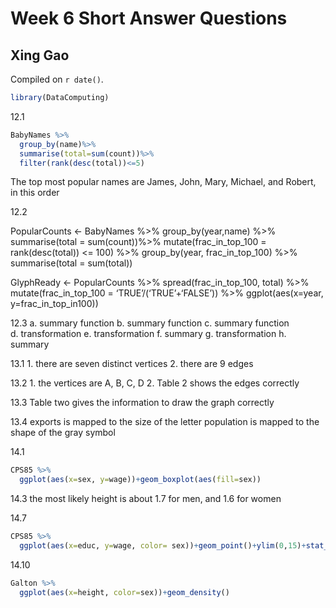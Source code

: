 # Week 6 Short Answer Questions

## Xing Gao

<!-- leave this material as is -->
Compiled on `r date()`.

```r
library(DataComputing)
```
<!-- put your content after this line -->


12.1
```r
BabyNames %>%
  group_by(name)%>%
  summarise(total=sum(count))%>%
  filter(rank(desc(total))<=5)
```
The top most popular names are James, John, Mary, Michael, and Robert, in this order

12.2

PopularCounts <- 
  BabyNames %>% 
  group_by(year,name) %>% 
  summarise(total = sum(count))%>% 
  mutate(frac_in_top_100 = rank(desc(total)) <= 100)  %>% 
  group_by(year, frac_in_top_100) %>% 
  summarise(total = sum(total))

GlyphReady <- 
  PopularCounts %>%
  spread(frac_in_top_100, total) %>%
  mutate(frac_in_top_100 = 'TRUE'/('TRUE'+'FALSE')) %>%
  ggplot(aes(x=year, y=frac_in_top_in100))

 
12.3
a. summary function
b. summary function
c. summary function 
d. transformation
e. transformation
f. summary
g. transformation
h. summary


13.1 
1. there are seven distinct vertices
2. there are 9 edges

13.2 
1. the vertices are A, B, C, D
2. Table 2 shows the edges correctly 

13.3
Table two gives the information to draw the graph correctly 

13.4
exports is mapped to the size of the letter
population is mapped to the shape of the gray symbol 

14.1
```r
CPS85 %>% 
  ggplot(aes(x=sex, y=wage))+geom_boxplot(aes(fill=sex))
```
14.3
the most likely height is about 1.7 for men, and 1.6 for women

14.7
```r
CPS85 %>%
  ggplot(aes(x=educ, y=wage, color= sex))+geom_point()+ylim(0,15)+stat_smooth(method= "lm")
```
14.10
```r
Galton %>%
  ggplot(aes(x=height, color=sex))+geom_density()
```